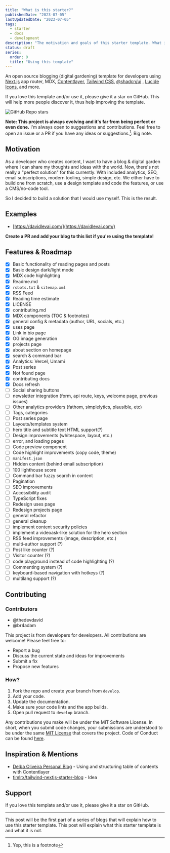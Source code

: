 ```yaml
---
title: "What is this starter?"
publishedDate: "2023-07-05"
lastUpdatedDate: "2023-07-05"
tags:
  - starter
  - docs
  - development
description: "The motivation and goals of this starter template. What it is and what it is not."
status: draft
series:
  order: 0
  title: "Using this template"
---
```


<Tweet id="1669765783449382912" />

An open source blogging (digital gardening) template for developers using [Next.js](https://nextjs.org/) app router, MDX, [Contentlayer](https://contentlayer.dev/), [Tailwind CSS](https://tailwindcss.com/), [@shadcn/ui](https://ui.shadcn.com/) , [Lucide Icons](https://lucide.dev/icons), and more.

If you love this template and/or use it, please give it a star on GitHub. This will help more people discover it, thus help improving the template.

![GitHub Repo stars](https://img.shields.io/github/stars/thedevdavid/digital-garden?style=social)

**Note: This project is always evolving and it's far from being perfect or even done.** I'm always open to suggestions and contributions. Feel free to open an issue or a PR if you have any ideas or suggestions.[^1]: Big note.

## Motivation

As a developer who creates content, I want to have a blog & digital garden where I can share my thoughts and ideas with the world. Now, there's not really a "perfect solution" for this currently. With included analytics, SEO, email subscriptions, modern tooling, simple design, etc. We either have to build one from scratch, use a design template and code the features, or use a CMS/no-code tool.

So I decided to build a solution that I would use myself. This is the result.

## Examples

- [https://davidlevai.com/](https://davidlevai.com/)

**Create a PR and add your blog to this list if you're using the template!**

## Features & Roadmap

- [x] Basic functionality of reading pages and posts
- [x] Basic design dark/light mode
- [x] MDX code highlighting
- [x] Readme.md
- [x] `robots.txt` & `sitemap.xml`
- [x] RSS Feed
- [x] Reading time estimate
- [x] LICENSE
- [x] contributing.md
- [x] MDX components (TOC & footnotes)
- [x] general config & metadata (author, URL, socials, etc.)
- [x] uses page
- [x] Link in bio page
- [x] OG image generation
- [x] projects page
- [x] about section on homepage
- [x] search & command bar
- [x] Analytics: Vercel, Umami
- [x] Post series
- [x] Not found page
- [x] contributing docs
- [x] Docs refresh
- [ ] Social sharing buttons
- [ ] newsletter integration (form, api route, keys, welcome page, previous issues)
- [ ] Other analytics providers (fathom, simplelytics, plausible, etc)
- [ ] Tags, categories
- [ ] Post series page
- [ ] Layouts/templates system
- [ ] hero title and subtitle text HTML support(?)
- [ ] Design improvements (whitespace, layout, etc.)
- [ ] error, and loading pages
- [ ] Code preview component
- [ ] Code highlight improvements (copy code, theme)
- [ ] `manifest.json`
- [ ] Hidden content (behind email subscription)
- [ ] 100 lighthouse score
- [ ] Command bar fuzzy search in content
- [ ] Pagination
- [ ] SEO improvements
- [ ] Accessibility audit
- [ ] TypeScript fixes
- [ ] Redesign uses page
- [ ] Redesign projects page
- [ ] general refactor
- [ ] general cleanup
- [ ] implement content security policies
- [ ] implement a videoask-like solution for the hero section
- [ ] RSS feed improvements (image, description, etc.)
- [ ] multi-author support (?)
- [ ] Post like counter (?)
- [ ] Visitor counter (?)
- [ ] code playground instead of code highlighting (?)
- [ ] Commenting system (?)
- [ ] keyboard-based navigation with hotkeys (?)
- [ ] multilang support (?)

## Contributing

### Contributors

- @thedevdavid
- @br4adam

This project is from developers for developers. All contributions are welcome! Please feel free to:

- Report a bug
- Discuss the current state and ideas for improvements
- Submit a fix
- Propose new features

### How?

1. Fork the repo and create your branch from `develop`.
2. Add your code.
3. Update the documentation.
4. Make sure your code lints and the app builds.
5. Open pull request to `develop` branch.

Any contributions you make will be under the MIT Software License. In short, when you submit code changes, your submissions are understood to be under the same [MIT License](http://choosealicense.com/licenses/mit/) that covers the project. Code of Conduct can be found [here](https://gist.github.com/thedevdavid/08e306cee9dc1b6b7f3c209827277a82).

## Inspiration & Mentions

- [Delba Oliveira Personal Blog](https://github.com/delbaoliveira/website) - Using and structuring table of contents with Contentlayer
- [timlrx/tailwind-nextjs-starter-blog](https://github.com/timlrx/tailwind-nextjs-starter-blog) - Idea

## Support

If you love this template and/or use it, please give it a star on GitHub.

---

This post will be the first part of a series of blogs that will explain how to use this starter template. This post will explain what this starter template is and what it is not.

[^1]: Yep, this is a footnote
